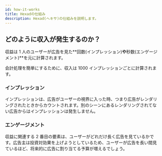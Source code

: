 ```yaml
---
id: how-it-works
title: Hexadの仕組み
description: Hexad(ヘキサ)の仕組みを説明します。
---
```


## どのように収入が発生するのか？

収益は 1 人のユーザーが広告を見た**回数(インプレッション)**や**秒数(エンゲージメント)**を元に計算されます。

会計処理を簡単にするために、収入は 1000 インプレッションごとに計算されます。

### インプレッション

インプレッションは、広告がユーザーの視界に入った時、つまり広告がレンダリングされたときからカウントされます。別のシーンにあるレンダリングされてない広告からはインプレッションは発生しません。

### エンゲージメント

収益に関連する 2 番目の要素は、ユーザーがどれだけ長く広告を見ているかです。広告主は投資対効果を上げようとしているため、ユーザーが広告を長い間見ているほど、将来的に広告に割り当てる予算が増えるでしょう。
